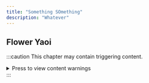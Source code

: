 ```yaml
---
title: "Something SOmething"
description: "Whatever"
---
```


## Flower Yaoi



:::caution 
This chapter may contain triggering content.
<details>
<summary> Press to view content warnings </summary>
- thingy 
- thingy 2
</details>
:::